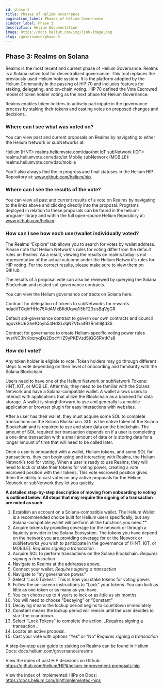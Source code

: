 ```yaml
---
id: phase-3
title: Phases of Helium Governance
pagination_label: Phases of Helium Governance
sidebar_label: Phase 3
description: Helium Documentation
image: https://docs.helium.com/img/link-image.png
slug: /governance/phase-3
---
```



## Phase 3: Realms on Solana

Realms is the most recent and current phase of Helium Governance. Realms is a Solana native tool for
decentralized governance. This tool replaces the previously used Helium Vote system. It is the
platform adopted by the Helium Community in the passing of HIP 70 and includes features for staking,
delegating, and on-chain voting. HIP 70 defined the Vote Escrowed model of token holder voting as
the next phase for Helium Governance.

Realms enables token holders to actively participate in the governance process by staking their
tokens and casting votes on proposed changes and decisions.

### Where can I see what was voted on?

You can view past and current proposals on Realms by navigating to either the Helium Network or
subNetworks at:

Helium (HNT): realms.heliumvote.com/dao/hnt IoT subNetwork (IOT): realms.heliumvote.com/dao/iot
Mobile subNetwork (MOBILE): realms.heliumvote.com/dao/mobile

You’ll also always find the in progress and final statuses in the Helium HIP Repository at:
www.github.com/helium/hip.

### Where can I see the results of the vote?

You can view all past and current results of a vote on Realms by navigating to the links above and
clicking directly into the proposal. Programs deployed in relation to these proposals can be found
in the helium-program-library and within the full open-source Helium Repository at:
www.github.com/helium.

### How can I see how each user/wallet individually voted?

The Realms “Explore” tab allows you to search for votes by wallet address. Please note that Helium
Network's rules for voting differ from the default rules on Realms. As a result, viewing the results
on realms.today is not representative of the actual outcome under the Helium Network's rules for HIP
voting. For the correct results, please make sure to view them on GitHub.

The results of a proposal vote can also be reviewed by querying the Solana Blockchain and related
spl-governance contracts.

You can view the Helium governance contracts on Solana here:

Contract for delegation of tokens to subNetworks for rewards
hdaoVTCqhfHHo75XdAMxBKdUqvq1i5bF23sisBqVgGR

Default spl-governance contract to govern our own contracts and council
hgovkRU6Ghe1Qoyb54HdSLdqN7VtxaifBzRmh9jtd3S

Contract for governance to create Helium-specific voting power rules
hvsrNC3NKbcryqDs2DocYHZ9yPKEVzdSjQG6RVtK1s8

### How do I vote?

Any token holder is eligible to vote. Token holders may go through different steps to vote depending
on their level of onboarding and familiarity with the Solana Blockchain.

Users need to have one of the Helium Network or subNetwork Tokens: HNT, IOT, or MOBILE. After this,
they need to be familiar with the Solana Network and have a Solana-compatible wallet. A wallet
allows users to interact with applications that utilize the Blockchain as a backend for data
storage. A wallet is straightforward to use and generally is a mobile application or browser plugin
for easy interactions with websites.

After a user has their wallet, they must acquire some SOL to complete transactions on the Solana
Blockchain. SOL is the native token of the Solana Blockchain and is required to use and store data
on the blockchain. The amount of SOL required per transaction depends on if a user is completing a
one-time transaction with a small amount of data or is storing data for a longer amount of time that
will need to be called later.

Once a user is onboarded with a wallet, Helium tokens, and some SOL for transactions, they can begin
using and interacting with Realms, the Helium Network’s tool for voting. When a user is ready to use
Realms, they will need to lock or stake their tokens for voting power, creating a vote escrowed
position with their tokens. This vote escrowed position gives them the ability to cast votes on any
active proposals for the Helium Network or subNetwork they let you quickly.

**A detailed step-by-step description of moving from onboarding to voting is outlined below. All
steps that may require the signing of a transaction are noted as such:**

1. Establish an account on a Solana-compatible wallet. The Helium Wallet is a recommended choice
   built for Helium users specifically, but any Solana-compatible wallet will perform all the
   functions you need.\*\*
2. Acquire tokens by providing coverage for the network or through a liquidity provider in the
   Solana Ecosystem. The tokens you have depend on the network you are providing coverage for or the
   Network or subNetworks you wish to participate in the governance of (HNT, IOT, or MOBILE).
   _Requires signing a transaction_
3. Acquire SOL to perform transactions on the Solana Blockchain. _Requires signing a transaction_
4. Navigate to Realms at the addresses above.
5. Connect your wallet. _Requires signing a transaction_
6. Navigate to “my governance power.”
7. Select “Lock Tokens”. This is how you stake tokens for voting power.
8. Follow the on-screen instructions to “Lock” your tokens. You can lock as little as one token or
   as many as you have.
9. You can choose up to 4 years to lock or as little as six months
10. You will need to choose “Decaying” or “Constant”
11. Decaying means the lockup period begins to countdown immediately
12. Constant means the lockup period will remain until the user decides to start the countdown.
13. Select “Lock Tokens” to complete the action. _Requires signing a transaction _
14. Locate an active proposal.
15. Cast your vote with options “Yes” or “No” _Requires signing a transaction_

A step-by-step user guide to staking on Realms can be found in Helium Docs:
docs.helium.com/governance/realms

View the index of past HIP decisions on Github:
https://github.com/helium/HIP#helium-improvement-proposals-hip

View the index of implemented HIPs on Docs: https://docs.helium.com/hip#implemented-hips
